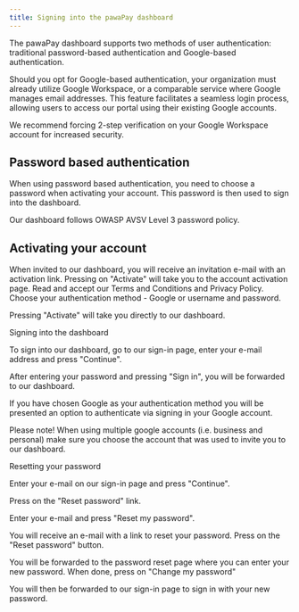 ```yaml
---
title: Signing into the pawaPay dashboard
---
```


The pawaPay dashboard supports two methods of user authentication: traditional password-based authentication and Google-based authentication.

Should you opt for Google-based authentication, your organization must already utilize Google Workspace, or a comparable service where Google manages email addresses. This feature facilitates a seamless login process, allowing users to access our portal using their existing Google accounts.

<Info>
    We recommend forcing 2-step verification on your Google Workspace account for increased security.
</Info>

## Password based authentication

When using password based authentication, you need to choose a password when activating your account. This password is then used to sign into the dashboard. 

<Info>
    Our dashboard follows OWASP AVSV Level 3 password policy.
</Info>



## Activating your account

<Steps>
    <Step title="Check your email">
        When invited to our dashboard, you will receive an invitation e-mail with an activation link.
    </Step>
    <Step title="Verify your email address and activate your account">
        Pressing on "Activate" will take you to the account activation page. 
        Read and accept our Terms and Conditions and Privacy Policy. 
        Choose your authentication method - Google or username and password.
    </Step>
    <Step title="">
    </Step>
    <Step title="">
    </Step>
    <Step title="">
    </Step>
    <Step title="">
    </Step>
</Steps>



Pressing "Activate" will take you directly to our dashboard.

Signing into the dashboard

To sign into our dashboard, go to our sign-in page, enter your e-mail address and press "Continue".





After entering your password and pressing "Sign in", you will be forwarded to our dashboard.

If you have chosen Google as your authentication method you will be presented an option to authenticate via signing in your Google account.

Please note! When using multiple google accounts (i.e. business and personal) make sure you choose the account that was used to invite you to our dashboard. 

Resetting your password 

Enter your e-mail on our sign-in page and press "Continue".

Press on the "Reset password" link. 

Enter your e-mail and press "Reset my password".

You will receive an e-mail with a link to reset your password. Press on the "Reset password" button.

You will be forwarded to the password reset page where you can enter your new password. When done, press on "Change my password" 

You will then be forwarded to our sign-in page to sign in with your new password.